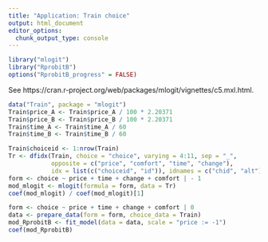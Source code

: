 ```yaml
---
title: "Application: Train choice"
output: html_document
editor_options: 
  chunk_output_type: console
---
```


```r
library("mlogit")
library("RprobitB")
options("RprobitB_progress" = FALSE)
```

See https://cran.r-project.org/web/packages/mlogit/vignettes/c5.mxl.html.

```r
data("Train", package = "mlogit")
Train$price_A <- Train$price_A / 100 * 2.20371
Train$price_B <- Train$price_B / 100 * 2.20371
Train$time_A <- Train$time_A / 60
Train$time_B <- Train$time_B / 60
```

```r
Train$choiceid <- 1:nrow(Train)
Tr <- dfidx(Train, choice = "choice", varying = 4:11, sep = "_",
            opposite = c("price", "comfort", "time", "change"),
            idx = list(c("choiceid", "id")), idnames = c("chid", "alt"))
form <- choice ~ price + time + change + comfort | - 1
mod_mlogit <- mlogit(formula = form, data = Tr)
coef(mod_mlogit) / coef(mod_mlogit)[1]
```

```r
form <- choice ~ price + time + change + comfort | 0
data <- prepare_data(form = form, choice_data = Train)
mod_RprobitB <- fit_model(data = data, scale = "price := -1")
coef(mod_RprobitB)
```
